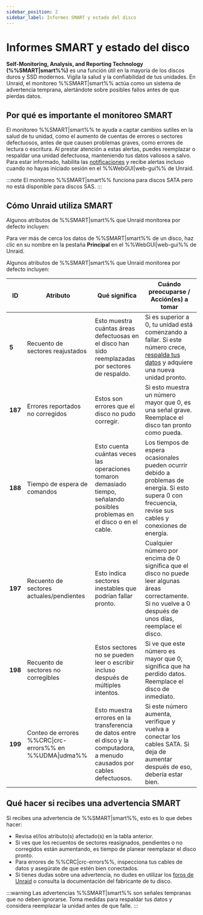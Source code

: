 ```yaml
---
sidebar_position: 2
sidebar_label: Informes SMART y estado del disco
---
```


# Informes SMART y estado del disco

**Self-Monitoring, Analysis, and Reporting Technology (%%SMART|smart%%)** es una función útil en la mayoría de los discos duros y SSD modernos. Vigila la salud y la confiabilidad de tus unidades. En Unraid, el monitoreo %%SMART|smart%% actúa como un sistema de advertencia temprana, alertándote sobre posibles fallos antes de que pierdas datos.

## Por qué es importante el monitoreo SMART

El monitoreo %%SMART|smart%% te ayuda a captar cambios sutiles en la salud de tu unidad, como el aumento de cuentas de errores o sectores defectuosos, antes de que causen problemas graves, como errores de lectura o escritura. Al prestar atención a estas alertas, puedes reemplazar o respaldar una unidad defectuosa, manteniendo tus datos valiosos a salvo. Para estar informado, habilita las [notificaciones](../../getting-started/set-up-unraid/customize-unraid-settings.mdx#notification-settings) y recibe alertas incluso cuando no hayas iniciado sesión en el %%WebGUI|web-gui%% de Unraid.

:::note
El monitoreo %%SMART|smart%% funciona para discos SATA pero no está disponible para discos SAS.
:::

## Cómo Unraid utiliza SMART

Algunos atributos de %%SMART|smart%% que Unraid monitorea por defecto incluyen:

Para ver más de cerca los datos de %%SMART|smart%% de un disco, haz clic en su nombre en la pestaña **Principal** en el %%WebGUI|web-gui%% de Unraid.

Algunos atributos de %%SMART|smart%% que Unraid monitorea por defecto incluyen:

| **ID**  | **Atributo**                                            | **Qué significa**                                                                                                            | **Cuándo preocuparse / Acción(es) a tomar**                                                                                                                                                                                                   |
| ------- | ------------------------------------------------------- | ---------------------------------------------------------------------------------------------------------------------------- | --------------------------------------------------------------------------------------------------------------------------------------------------------------------------------------------------------------------------------------------- |
| **5**   | Recuento de sectores reajustados                        | Esto muestra cuántas áreas defectuosas en el disco han sido reemplazadas por sectores de respaldo.                           | Si es superior a 0, tu unidad está comenzando a fallar. Si este número crece, [respalda tus datos](../../getting-started/set-up-unraid/complete-your-post-setup-essentials.mdx#back-up-your-flash-device) y adquiere una nueva unidad pronto. |
| **187** | Errores reportados no corregidos                        | Estos son errores que el disco no pudo corregir.                                                                             | Si esto muestra un número mayor que 0, es una señal grave. Reemplace el disco tan pronto como pueda.                                                                                                                                          |
| **188** | Tiempo de espera de comandos                            | Esto cuenta cuántas veces las operaciones tomaron demasiado tiempo, señalando posibles problemas en el disco o en el cable.  | Los tiempos de espera ocasionales pueden ocurrir debido a problemas de energía. Si esto supera 0 con frecuencia, revise sus cables y conexiones de energía.                                                                                   |
| **197** | Recuento de sectores actuales/pendientes                | Esto indica sectores inestables que podrían fallar pronto.                                                                   | Cualquier número por encima de 0 significa que el disco no puede leer algunas áreas correctamente. Si no vuelve a 0 después de unos días, reemplace el disco.                                                                                 |
| **198** | Recuento de sectores no corregibles                     | Estos sectores no se pueden leer o escribir incluso después de múltiples intentos.                                           | Si ve que este número es mayor que 0, significa que ha perdido datos. Reemplace el disco de inmediato.                                                                                                                                        |
| **199** | Conteo de errores %%CRC\|crc-errors%% en %%UDMA\|udma%% | Esto muestra errores en la transferencia de datos entre el disco y la computadora, a menudo causados por cables defectuosos. | Si este número aumenta, verifique y vuelva a conectar los cables SATA. Si deja de aumentar después de eso, debería estar bien.                                                                                                                |

## Qué hacer si recibes una advertencia SMART

Si recibes una advertencia de %%SMART|smart%%, esto es lo que debes hacer:

- Revisa el/los atributo(s) afectado(s) en la tabla anterior.
- Si ves que los recuentos de sectores reasignados, pendientes o no corregidos están aumentando, es tiempo de planear reemplazar el disco pronto.
- Para errores de %%CRC|crc-errors%%, inspecciona tus cables de datos y asegúrate de que estén bien conectados.
- Si tienes dudas sobre una advertencia, no dudes en utilizar los [foros de Unraid](https://forums.unraid.net/) o consulta la documentación del fabricante de tu disco.

:::warning
Las advertencias %%SMART|smart%% son señales tempranas que no deben ignorarse. Toma medidas para respaldar tus datos y considera reemplazar la unidad antes de que falle.
:::
